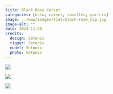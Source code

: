 ```yaml
---
title: Black Rose Corset
categories: [nsfw, corset, rosettes, garters]
image: ../www/images/ties/black-rose_hip.jpg
image-alt: ""
date: 2024-11-20
credits: 
  design: Setonix
  rigger: Setonix
  model: Setonix
  photo: Setonix
---
```


::: {#fig-black-rose layout-ncol=3}

![](../www/images/ties/black-rose_zombie.jpg)

![](../www/images/ties/black-rose_prim.jpg)

![](../www/images/ties/black-rose_hip.jpg)

:::

<!---
![](../www/images/ties/black-rose_straight.jpg)

![](../www/images/ties/black-rose_close.jpg)

![](../www/images/ties/black-rose_drape.jpg)

![](../www/images/ties/black-rose_elbows.jpg)

![](../www/images/ties/black-rose_faerie.jpg)


![](../www/images/ties/black-rose_hip2.jpg)

![](../www/images/ties/black-rose_below.jpg)

![](../www/images/ties/black-rose_breast.jpg)

![](../www/images/ties/black-rose_butt.jpg)

![](../www/images/ties/black-rose_knee.jpg)

![](../www/images/ties/black-rose_lean.jpg)

![](../www/images/ties/black-rose_legs.jpg)

![](../www/images/ties/black-rose_back.jpg)

![](../www/images/ties/black-rose_muscles.jpg)

![](../www/images/ties/black-rose_muscles2.jpg)

![](../www/images/ties/black-rose_praise.jpg)

![](../www/images/ties/black-rose_sit.jpg)

-->
